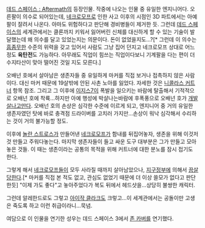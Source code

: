 [[데드 스페이스 : Aftermath]]의 등장인물. 작중에 나오는 인물 중 유일한 엔지니어다. 오른팔이 의수로 되어있는데, [[네크로모프]]로 인한 사고 이후의 시점인 3D 파트에서는 아예 팔이 잘려서 나온다. 아마도 위험하다고 판단해 경비병들이 제거한 듯. 그런데 [[데드 스페이스]]의 세계관에서는 클론까지 키워서 잃어버린 신체를 대신하게 할 수 있는 기술이 발달했는데 왜 의수를 달고 있었는지는 의문이다. 돈이 없었을지도...?[* 그런데 이 의수는 [[흠좀무]]한 수준의 위력을 갖고 있어서 사람도 그냥 집어 던지고 네크로모프 상대로 어느 정도 '''육탄전'''도 가능하다. 아무래도 직업이 힘쓰는 직업이다보니 기계팔을 다는 편이 더 수지타산이 맞아 떨어진 것일 지도 모른다.]

오배넌 호에서 살아남은 생존자들 중 유일하게 마커를 직접 보거나 접촉하지 않은 사람이다. 대신 마커 때문에 19살밖에 안된 사촌 노아를 잃었다. 자세한 것은 [[니콜라스 커트너]] 항목 참조. 그리고 그 이후에 [[이지스7]]이 폭발을 일으키는 바람에 탈출해서 기적적으로 오배넌 호에 착륙...하지만 아예 행성에 박살나는바람에 후폭풍으로 오배넌 호가 [[개발살]]나고만다. 오배넌 호의 손상은 심각한 수준에 이르게 되고, 엔지니어 중 거의 유일한 생존자였던 탓에 바로 충격점 드라이버를 고치러 가지만...손상이 워낙 심각해서 수리하는 것이 거의 불가능할 정도.

이후에 [[놀란 스트로스]]가 만들어낸 [[네크로모프]]가 함내를 뒤집어놓자, 생존을 위해 이것저것 만들고 주워다놓는다. 마지막 생존자들이 들고 싸운 도구 대부분은 그가 만들고 모아놓은 것들. 이 때는 생존이라는 공통의 목적을 위해 커트너에 대한 분노를 잠시 접기도 한다.

그렇게 해서 [[네크로모프]]들이 모두 사라질 때까지 살아남았으나, [[지구정부]]에 의해서 [[끔살]]당한다.[* 마커를 직접 본 적도 없고, 관심도 없었기 때문에 더 이상 쓸모가 없다고 판단한듯] "이제 가도 좋다"고 놓아주었다가 복도 뒤에서 헤드샷을...상당히 불쌍한 캐릭터.


그런데 알레한드로도 그렇고 [[아이작 클라크]]도 크렇고...이 세계관에서는 공돌이만 고생은 죽도록 하고 이런 취급이라니...묵념.


여담으로 이 인물을 연기한 성우는 데드 스페이스 3에서 [[존 카버]]를 연기했다.
